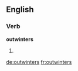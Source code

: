 ==English==

===Verb===
'''outwinters'''

# {{en-third-person singular of|outwinter}}

[[de:outwinters]]
[[fr:outwinters]]